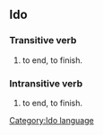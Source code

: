 ==Ido==
[[Category:Ido language]]
===Transitive verb===
# to end, to finish.
===Intransitive verb===
# to end, to finish.